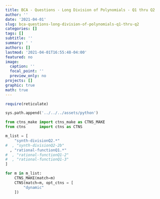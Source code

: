 ```yaml
---
title: BCA - Questions - Long Division of Polynomials - Q1 thru Q2
author: ''
date: '2021-04-01'
slug: bca-questions-long-division-of-polynomials-q1-thru-q2
categories: []
tags: []
subtitle: ''
summary: ' '
authors: []
lastmod: '2021-04-01T16:55:48-04:00'
featured: no
image:
  caption: ''
  focal_point: ''
  preview_only: no
projects: []
graphic: true
math: true
---
```

```r
require(reticulate)
```

```python
sys.path.append('../../../assets/python')

from ctns_make import ctns_make as CTNS_MAKE
from ctns      import ctns as CTNS
```

```python
m_list = [
    "synth-divisionQ2.*"
#  , "synth-divisionQ2-2b"
  , "rational-functionQ1.*"
#  , "rational-functionQ1-2"
#  , "rational-functionQ1-3"
]

for m in m_list:
    CTNS_MAKE(match=m)
    CTNS(match=m, opt_ctns = [ 
        "dynamic"
    ])
```
